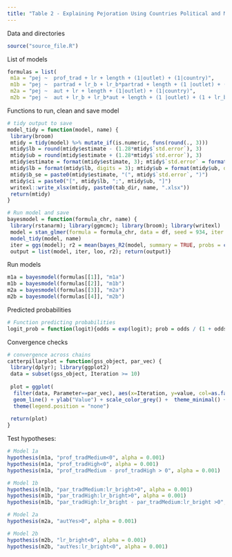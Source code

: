 ```yaml
---
title: "Table 2 - Explaining Pejoration Using Countries Political and Media HIstory"
---
```


Data and directories
```r
source("source_file.R")
```

List of models
```r
formulas = list(
 m1a = "pej ~  prof_trad + lr + length + (1|outlet) + (1|country)",
 m1b = "pej ~  partrad + lr_b + lr_b*partrad + length + (1 |outlet) + (1 + lr_b |country)",
 m2a = "pej ~  aut + lr + length + (1|outlet) + (1|country)",
 m2b = "pej ~  aut + lr_b + lr_b*aut + length + (1 |outlet) + (1 + lr_b|country)")
```

Functions to run, clean and save model 
```r
# tidy output to save
model_tidy = function(model, name) {
 library(broom)
 mtidy = tidy(model) %>% mutate_if(is.numeric, funs(round(., 3)))
 mtidy$lb = round(mtidy$estimate - (1.28*mtidy$`std.error`), 3)
 mtidy$ub = round(mtidy$estimate + (1.28*mtidy$`std.error`), 3)
 mtidy$estimate = format(mtidy$estimate, 3); mtidy$`std.error` = format(mtidy$`std.error`, 3)
 mtidy$lb = format(mtidy$lb, digits = 3); mtidy$ub = format(mtidy$ub, digits = 3)
 mtidy$b_se = paste0(mtidy$estimate, "(", mtidy$`std.error`, ")") 
 mtidy$ci = paste0("[", mtidy$lb, ";", mtidy$ub, "]")
 writexl::write_xlsx(mtidy, paste0(tab_dir, name, ".xlsx"))
 return(mtidy)
}

# Run model and save 
bayesmodel = function(formula_chr, name) {
 library(rstanarm); library(ggmcmc); library(broom); library(writexl)
 model = stan_glmer(formula = formula_chr, data = df, seed = 934, iter = 100, chains = 1)
 model_tidy(model, name)
 iter = ggs(model); r2 = mean(bayes_R2(model, summary = TRUE, probs = c(0.025, 0.975)))
 output = list(model, iter, loo, r2); return(output)}
```

Run models
```r
m1a = bayesmodel(formulas[[1]], "m1a")
m1b = bayesmodel(formulas[[2]], "m1b")
m2a = bayesmodel(formulas[[3]], "m2a")
m2b = bayesmodel(formulas[[4]], "m2b")
```

Predicted probabilities
```r
# Function predicting probabilities
logit_prob = function(logit){odds = exp(logit); prob = odds / (1 + odds); return(prob)}
```

Convergence checks
```r
# convergence across chains
catterpillarplot = function(gss_object, par_vec) {
 library(dplyr); library(ggplot2)
 data = subset(gss_object, Iteration >= 10)
 
 plot = ggplot(
  filter(data, Parameter==par_vec), aes(x=Iteration, y=value, col=as.factor(Chain))) +
  geom_line() + ylab("Value") + scale_color_grey() +  theme_minimal() + facet_wrap(.~ Parameter) + 
  theme(legend.position = "none")
  
 return(plot)
}
```

Test hypotheses:
```r
# Model 1a
hypothesis(m1a, "prof_tradMedium<0", alpha = 0.001)
hypothesis(m1a, "prof_tradHigh<0", alpha = 0.001)
hypothesis(m1a, "prof_tradMedium - prof_tradHigh > 0", alpha = 0.001)

# Model 1b
hypothesis(m1b, "par_tradMedium:lr_bright>0", alpha = 0.001)
hypothesis(m1b, "par_tradHigh:lr_bright>0", alpha = 0.001)
hypothesis(m1b, "par_tradHigh:lr_bright - par_tradMedium:lr_bright >0", alpha = 0.001)

# Model 2a
hypothesis(m2a, "autYes>0", alpha = 0.001)

# Model 2b
hypothesis(m2b, "lr_bright<0", alpha = 0.001)
hypothesis(m2b, "autYes:lr_bright<0", alpha = 0.001)
```